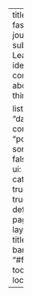 ---
title: "My fast.ai journey"
subtitle: Learnings, ideas and commentary about all things fastai

listing:
  sort: "date desc"
  contents: "posts"
  sort-ui: false
  filter-ui: false
  categories: true
  feed: true
  type: default
page-layout: full
title-block-banner: "#fcf9ef"
toc-location: left
---